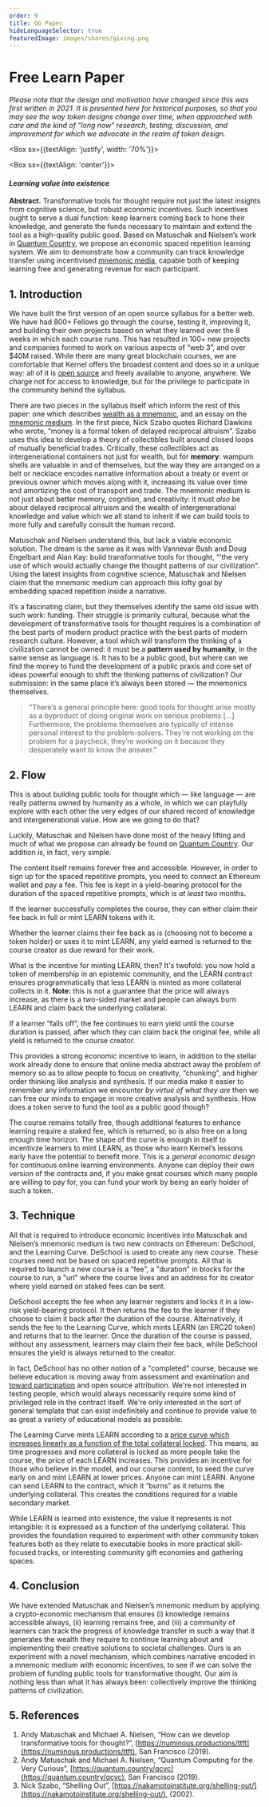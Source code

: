 ```yaml
---
order: 9
title: OG Paper
hideLanguageSelector: true
featuredImage: images/shares/giving.png
---
```


# Free Learn Paper

_Please note that the design and motivation have changed since this was first written in 2021. It is presented here for historical purposes, so that you may see the way token designs change over time, when approached with care and the kind of "long now" research, testing, discussion, and improvement for which we advocate in the realm of token design._

<Aligner center>

<Box sx={{textAlign: 'justify', width: '70%'}}>

<Box sx={{textAlign: 'center'}}>

#### _Learning value into existence_

</Box>

**Abstract.** Transformative tools for thought require not just the latest insights from cognitive science, but robust economic incentives. Such incentives ought to serve a dual function: keep learners coming back to hone their knowledge, and generate the funds necessary to maintain and extend the tool as a high-quality public good. Based on Matuschak and Nielsen’s work in [Quantum Country](https://quantum.country/), we propose an economic spaced repetition learning system. We aim to demonstrate how a community can track knowledge transfer using incentivised [mnemonic media](https://numinous.productions/ttft), capable both of keeping learning free and generating revenue for each participant.

</Box>

</Aligner>

## 1. Introduction

We have built the first version of an open source syllabus for a better web. We have had 800+ Fellows go through the course, testing it, improving it, and building their own projects based on what they learned over the 8 weeks in which each course runs. This has resulted in 100+ new projects and companies formed to work on various aspects of “web 3”, and over $40M raised. While there are many great blockchain courses, we are comfortable that Kernel offers the broadest content and does so in a unique way: all of it is [open source](https://github.com/kernel-community/kernel-v2) and freely available to anyone, anywhere. We charge not for access to knowledge, but for the privilege to participate in the community behind the syllabus. 

There are two pieces in the syllabus itself which inform the rest of this paper: one which describes [wealth as a mnemonic](/learn/module-2/shelling-out/#communicative-wealth), and an essay on the [mnemonic medium](/learn/module-3/remember/#the-mnemonic-medium). In the first piece, Nick Szabo quotes Richard Dawkins who wrote, “money is a formal token of delayed reciprocal altruism”. Szabo uses this idea to develop a theory of collectibles built around closed loops of mutually beneficial trades. Critically, these collectibles act as intergenerational containers not just for wealth, but for **memory**: wampum shells are valuable in and of themselves, but the way they are arranged on a belt or necklace encodes narrative information about a treaty or event or previous owner which moves along with it, increasing its value over time and amortizing the cost of transport and trade. The mnemonic medium is not just about better memory, cognition, and creativity: it must _also_ be about delayed reciprocal altruism and the wealth of intergenerational knowledge and value which we all stand to inherit if we can build tools to more fully and carefully consult the human record.

Matuschak and Nielsen understand this, but lack a viable economic solution. The dream is the same as it was with Vannevar Bush and Doug Engelbart and Alan Kay: build transformative tools for thought, “'the very use of which would actually change the thought patterns of our civilization”. Using the latest insights from cognitive science, Matuschak and Nielsen claim that the mnemonic medium can approach this lofty goal by embedding spaced repetition inside a narrative.

It’s a fascinating claim, but they themselves identify the same old issue with such work: funding. Their struggle is primarily cultural, because what the development of transformative tools for thought requires is a combination of the best parts of modern product practice with the best parts of modern research culture. However, a tool which will transform the thinking of a civilization cannot be owned: it must be a **pattern used by humanity**, in the same sense as language is. It has to be a public good, but where can we find the money to fund the development of a public praxis and core set of ideas powerful enough to shift the thinking patterns of civilization? Our submission: in the same place it’s always been stored — the mnemonics themselves.

> "There’s a general principle here: good tools for thought arise mostly as a byproduct of doing original work on serious problems [...] Furthermore, the problems themselves are typically of intense personal interest to the problem-solvers. They’re not working on the problem for a paycheck; they’re working on it because they desperately want to know the answer."

## 2. Flow

This is about building public tools for thought which — like language — are really patterns owned by humanity as a whole, in which we can playfully explore with each other the very edges of our shared record of knowledge and intergenerational value. How are we going to do that?

Luckily, Matuschak and Nielsen have done most of the heavy lifting and much of what we propose can already be found on [Quantum Country](https://quantum.country/). Our addition is, in fact, very simple.

The content itself remains forever free and accessible. However, in order to sign up for the spaced repetitive prompts, you need to connect an Ethereum wallet and pay a fee. This fee is kept in a yield-bearing protocol for the duration of the spaced repetitive prompts, which is _at least_ two months. 

If the learner successfully completes the course, they can either claim their fee back in full or mint LEARN tokens with it.

<Process>

Whether the learner claims their fee back as is (choosing not to become a token holder) or uses it to mint LEARN, any yield earned is returned to the course creator as due reward for their work. 

What is the incentive for minting LEARN, then? It's twofold: you now hold a token of membership in an epistemic community, and the LEARN contract ensures programmatically that less LEARN is minted as more collateral collects in it. **Note:** this is not a guarantee that the price will always increase, as there is a two-sided market and people can always burn LEARN and claim back the underlying collateral. 

If a learner “falls off”, the fee continues to earn yield until the course duration is passed, after which they can claim back the original fee, while all yield is returned to the course creator.

</Process>

This provides a strong economic incentive to learn, in addition to the stellar work already done to ensure that online media abstract away the problem of memory so as to allow people to focus on creativity, “chunking”, and higher order thinking like analysis and synthesis. If our media make it easier to remember any information we encounter _by virtue of what they are_ then we can free our minds to engage in more creative analysis and synthesis. How does a token serve to fund the tool as a public good though?

The course remains totally free, though additional features to enhance learning require a staked fee, which is returned, so is also free on a long enough time horizon. The shape of the curve is enough in itself to incentivze learners to mint LEARN, as those who learn Kernel’s lessons early have the potential to benefit more. This is a _general economic design_ for continuous online learning environments. Anyone can deploy their own version of the contracts and, if you make great courses which many people are willing to pay for, you can fund your work by being an early holder of such a token.

## 3. Technique

All that is required to introduce economic incentives into Matuschak and Nielsen’s mnemonic medium is two new contracts on Ethereum: DeSchool, and the Learning Curve. DeSchool is used to create any new course. These courses need not be based on spaced repetitive prompts. All that is required to launch a new course is a “fee”, a "duration" in blocks for the course to run, a "url" where the course lives and an address for its creator where yield earned on staked fees can be sent.

DeSchool accepts the fee when any learner registers and locks it in a low-risk yield-bearing protocol. It then returns the fee to the learner if they choose to claim it back after the duration of the course. Alternatively, it sends the fee to the Learning Curve, which mints LEARN (an ERC20 token) and returns that to the learner. Once the duration of the course is passed, without any assessment, learners may claim their fee back, while DeSchool ensures the yield is always returned to the creator. 

In fact, DeSchool has no other notion of a "completed" course, because we believe education is moving away from assessment and examination and [toward participation](/learn/module-metta/school-sucks/#certified-confusion) and open source attribution. We're not interested in testing people, which would always necessarily require some kind of privileged role in the contract itself. We're only interested in the sort of general template that can exist indefinitely and continue to provide value to as great a variety of educational models as possible.

The Learning Curve mints LEARN according to a [price curve which increases linearly as a function of the total collateral locked](https://docs.google.com/spreadsheets/d/1hjWFGPC_B9D7b6iI00DTVVLrqRFv3G5zFNiCBS7y_V8/edit?usp=sharing). This means, as time progresses and more collateral is locked as more people take the course, the price of each LEARN increases. This provides an incentive for those who believe in the model, and our course content, to seed the curve early on and mint LEARN at lower prices. Anyone can mint LEARN. Anyone can send LEARN to the contract, which it “burns” as it returns the underlying collateral. This creates the conditions required for a viable secondary market. 

While LEARN is learned into existence, the value it represents is not intangible: it is expressed as a function of the underlying collateral. This provides the foundation required to experiment with other community token features both as they relate to executable books in more practical skill-focused tracks, or interesting community gift economies and gathering spaces.

## 4. Conclusion

We have extended Matuschak and Nielsen’s mnemonic medium by applying a crypto-economic mechanism that ensures (i) knowledge remains accessible always, (ii) learning remains free, and (iii) a community of learners can track the progress of knowledge transfer in such a way that it generates the wealth they require to continue learning about and implementing their creative solutions to societal challenges. Ours is an experiment with a novel mechanism, which combines narrative encoded in a mnemonic medium _with_ economic incentives, to see if we can solve the problem of funding public tools for transformative thought. Our aim is nothing less than what it has always been: collectively improve the thinking patterns of civilization.

## 5. References

1. Andy Matuschak and Michael A. Nielsen, “How can we develop transformative tools for thought?”, [https://numinous.productions/ttft](https://numinous.productions/ttft), San Francisco (2019).
2. Andy Matuschak and Michael A. Nielsen, “Quantum Computing for the Very Curious”, [https://quantum.country/qcvc](https://quantum.country/qcvc), San Francisco (2019).
3. Nick Szabo, “Shelling Out”, [https://nakamotoinstitute.org/shelling-out/](https://nakamotoinstitute.org/shelling-out/), (2002).

